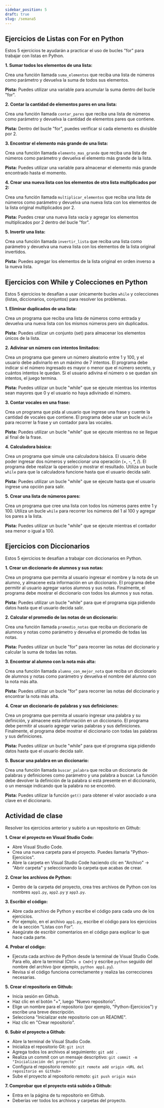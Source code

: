 ```yaml
---
sidebar_position: 5
draft: true
slug: /semana5
---
```


## Ejercicios de Listas con For en Python

Estos 5 ejercicios te ayudarán a practicar el uso de bucles "for" para trabajar con listas en Python.

**1. Sumar todos los elementos de una lista:**

Crea una función llamada `suma_elementos` que reciba una lista de números como parámetro y devuelva la suma de todos sus elementos.

**Pista:** Puedes utilizar una variable para acumular la suma dentro del bucle "for".

**2. Contar la cantidad de elementos pares en una lista:**

Crea una función llamada `contar_pares` que reciba una lista de números como parámetro y devuelva la cantidad de elementos pares que contiene.

**Pista:** Dentro del bucle "for", puedes verificar si cada elemento es divisible por 2.

**3. Encontrar el elemento más grande de una lista:**

Crea una función llamada `elemento_mas_grande` que reciba una lista de números como parámetro y devuelva el elemento más grande de la lista.

**Pista:** Puedes utilizar una variable para almacenar el elemento más grande encontrado hasta el momento.

**4. Crear una nueva lista con los elementos de otra lista multiplicados por 2:**

Crea una función llamada `multiplicar_elementos` que reciba una lista de números como parámetro y devuelva una nueva lista con los elementos de la lista original multiplicados por 2.

**Pista:** Puedes crear una nueva lista vacía y agregar los elementos multiplicados por 2 dentro del bucle "for".

**5. Invertir una lista:**

Crea una función llamada `invertir_lista` que reciba una lista como parámetro y devuelva una nueva lista con los elementos de la lista original invertidos.

**Pista:** Puedes agregar los elementos de la lista original en orden inverso a la nueva lista.



## Ejercicios con While y Colecciones en Python

Estos 5 ejercicios te desafían a usar únicamente bucles `while` y colecciones (listas, diccionarios, conjuntos) para resolver los problemas. 

**1. Eliminar duplicados de una lista:**

Crea un programa que reciba una lista de números como entrada y devuelva una nueva lista con los mismos números pero sin duplicados.

**Pista:** Puedes utilizar un conjunto (set) para almacenar los elementos únicos de la lista.

**2. Adivinar un número con intentos limitados:**

Crea un programa que genere un número aleatorio entre 1 y 100, y el usuario debe adivinarlo en un máximo de 7 intentos. El programa debe indicar si el número ingresado es mayor o menor que el número secreto, y cuántos intentos le quedan. Si el usuario adivina el número o se quedan sin intentos, el juego termina.

**Pista:** Puedes utilizar un bucle "while" que se ejecute mientras los intentos sean mayores que 0 y el usuario no haya adivinado el número.

**3. Contar vocales en una frase:**

Crea un programa que pida al usuario que ingrese una frase y cuente la cantidad de vocales que contiene. El programa debe usar un bucle `while` para recorrer la frase y un contador para las vocales.

**Pista:** Puedes utilizar un bucle "while" que se ejecute mientras no se llegue al final de la frase.

**4. Calculadora básica:**

Crea un programa que simule una calculadora básica. El usuario debe poder ingresar dos números y seleccionar una operación (+, -, *, /). El programa debe realizar la operación y mostrar el resultado. Utiliza un bucle `while` para que la calculadora funcione hasta que el usuario decida salir.

**Pista:** Puedes utilizar un bucle "while" que se ejecute hasta que el usuario ingrese una opción para salir.

**5. Crear una lista de números pares:**

Crea un programa que cree una lista con todos los números pares entre 1 y 100. Utiliza un bucle `while` para recorrer los números del 1 al 100 y agregar los pares a la lista.

**Pista:** Puedes utilizar un bucle "while" que se ejecute mientras el contador sea menor o igual a 100.


## Ejercicios con Diccionarios

Estos 5 ejercicios te desafían a trabajar con diccionarios en Python.

**1. Crear un diccionario de alumnos y sus notas:**

Crea un programa que permita al usuario ingresar el nombre y la nota de un alumno, y almacene esta información en un diccionario. El programa debe permitir al usuario agregar varios alumnos y sus notas. Finalmente, el programa debe mostrar el diccionario con todos los alumnos y sus notas.

**Pista:** Puedes utilizar un bucle "while" para que el programa siga pidiendo datos hasta que el usuario decida salir.

**2. Calcular el promedio de las notas de un diccionario:**

Crea una función llamada `promedio_notas` que reciba un diccionario de alumnos y notas como parámetro y devuelva el promedio de todas las notas.

**Pista:** Puedes utilizar un bucle "for" para recorrer las notas del diccionario y calcular la suma de todas las notas.

**3. Encontrar al alumno con la nota más alta:**

Crea una función llamada `alumno_con_mejor_nota` que reciba un diccionario de alumnos y notas como parámetro y devuelva el nombre del alumno con la nota más alta.

**Pista:** Puedes utilizar un bucle "for" para recorrer las notas del diccionario y encontrar la nota más alta.

**4. Crear un diccionario de palabras y sus definiciones:**

Crea un programa que permita al usuario ingresar una palabra y su definición, y almacene esta información en un diccionario. El programa debe permitir al usuario agregar varias palabras y sus definiciones. Finalmente, el programa debe mostrar el diccionario con todas las palabras y sus definiciones.

**Pista:** Puedes utilizar un bucle "while" para que el programa siga pidiendo datos hasta que el usuario decida salir.

**5. Buscar una palabra en un diccionario:**

Crea una función llamada `buscar_palabra` que reciba un diccionario de palabras y definiciones como parámetro y una palabra a buscar. La función debe devolver la definición de la palabra si está presente en el diccionario, o un mensaje indicando que la palabra no se encontró.

**Pista:** Puedes utilizar la función `get()` para obtener el valor asociado a una clave en el diccionario.


## Actividad de clase

Resolver los ejercicios anterior y subirlo a un repositorio en Github:

**1. Crear el proyecto en Visual Studio Code:**

- Abre Visual Studio Code.
- Crea una nueva carpeta para el proyecto. Puedes llamarla "Python-Ejercicios".
- Abre la carpeta en Visual Studio Code haciendo clic en "Archivo" -> "Abrir carpeta" y seleccionando la carpeta que acabas de crear.

**2. Crear los archivos de Python:**

- Dentro de la carpeta del proyecto, crea tres archivos de Python con los nombres `app1.py`, `app2.py` y `app3.py`.

**3. Escribir el código:**

- Abre cada archivo de Python y escribe el código para cada uno de los ejercicios. 
- Por ejemplo, en el archivo `app1.py`, escribe el código para los ejercicios de la sección "Listas con For".
- Asegúrate de escribir comentarios en el código para explicar lo que hace cada parte.

**4. Probar el código:**

- Ejecuta cada archivo de Python desde la terminal de Visual Studio Code. Para ello, abre la terminal (Ctrl+` o Cmd+`) y escribe `python` seguido del nombre del archivo (por ejemplo, `python app1.py`).
- Revisa si el código funciona correctamente y realiza las correcciones necesarias.

**5. Crear el repositorio en Github:**

- Inicia sesión en Github.
- Haz clic en el botón "+", luego "Nuevo repositorio".
- Elige un nombre para el repositorio (por ejemplo, "Python-Ejercicios") y escribe una breve descripción.
- Selecciona "Inicializar este repositorio con un README".
- Haz clic en "Crear repositorio".

**6. Subir el proyecto a Github:**

- Abre la terminal de Visual Studio Code.
- Inicializa el repositorio Git: `git init`
- Agrega todos los archivos al seguimiento: `git add .`
- Realiza un commit con un mensaje descriptivo: `git commit -m "Inicialización del proyecto"`
- Configura el repositorio remoto: `git remote add origin <URL del repositorio en Github>`
- Sube el proyecto al repositorio remoto: `git push origin main`

**7.  Comprobar que el proyecto está subido a Github:**

- Entra en la página de tu repositorio en Github.
- Deberías ver todos los archivos y carpetas del proyecto.